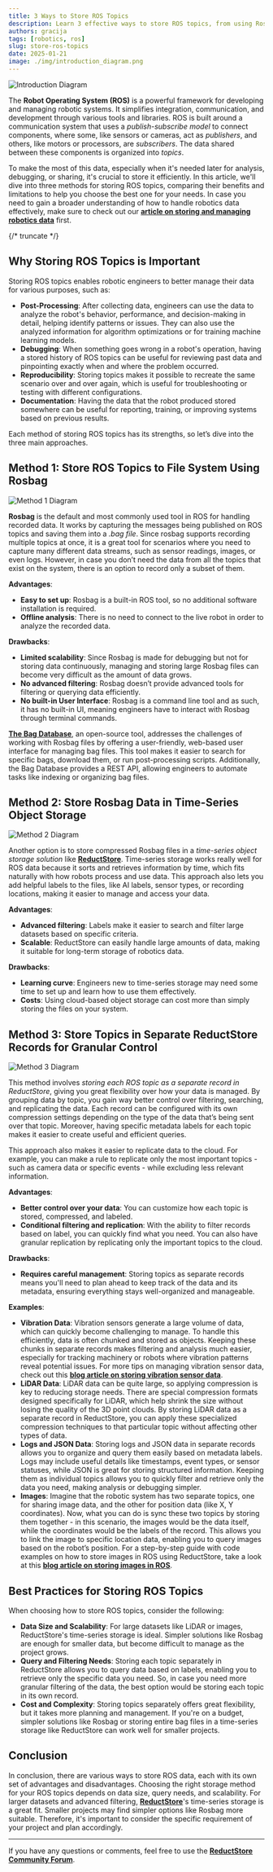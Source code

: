 ```yaml
---
title: 3 Ways to Store ROS Topics
description: Learn 3 effective ways to store ROS topics, from using Rosbag to advanced time-series storage with ReductStore. Discover scalable solutions, filtering options, and best practices for efficiently managing robotics data.
authors: gracija
tags: [robotics, ros]
slug: store-ros-topics
date: 2025-01-21
image: ./img/introduction_diagram.png
---
```


![Introduction Diagram](./img/introduction_diagram.png)

The **Robot Operating System (ROS)** is a powerful framework for developing and managing robotic systems. It simplifies integration, communication, and development through various tools and libraries. ROS is built around a communication system that uses a _publish-subscribe model_ to connect components, where some, like sensors or cameras, act as _publishers_, and others, like motors or processors, are _subscribers_. The data shared between these components is organized into _topics_.

To make the most of this data, especially when it's needed later for analysis, debugging, or sharing, it's crucial to store it efficiently. In this article, we'll dive into three methods for storing ROS topics, comparing their benefits and limitations to help you choose the best one for your needs. In case you need to gain a broader understanding of how to handle robotics data effectively, make sure to check out our [**article on storing and managing robotics data**](/blog/store-robotic-data) first.

{/* truncate */}

## Why Storing ROS Topics is Important

Storing ROS topics enables robotic engineers to better manage their data for various purposes, such as:

- **Post-Processing**: After collecting data, engineers can use the data to analyze the robot's behavior, performance, and decision-making in detail, helping identify patterns or issues. They can also use the analyzed information for algorithm optimizations or for training machine learning models.
- **Debugging**: When something goes wrong in a robot's operation, having a stored history of ROS topics can be useful for reviewing past data and pinpointing exactly when and where the problem occurred.
- **Reproducibility**: Storing topics makes it possible to recreate the same scenario over and over again, which is useful for troubleshooting or testing with different configurations.
- **Documentation**: Having the data that the robot produced stored somewhere can be useful for reporting, training, or improving systems based on previous results.

Each method of storing ROS topics has its strengths, so let’s dive into the three main approaches.

## Method 1: Store ROS Topics to File System Using Rosbag

![Method 1 Diagram](./img/method1.png)

**Rosbag** is the default and most commonly used tool in ROS for handling recorded data. It works by capturing the messages being published on ROS topics and saving them into a _.bag file_. Since rosbag supports recording multiple topics at once, it is a great tool for scenarios where you need to capture many different data streams, such as sensor readings, images, or even logs. However, in case you don’t need the data from all the topics that exist on the system, there is an option to record only a subset of them.

**Advantages**:

- **Easy to set up**: Rosbag is a built-in ROS tool, so no additional software installation is required.
- **Offline analysis**: There is no need to connect to the live robot in order to analyze the recorded data.

**Drawbacks**:

- **Limited scalability**: Since Rosbag is made for debugging but not for storing data continuously, managing and storing large Rosbag files can become very difficult as the amount of data grows.
- **No advanced filtering**: Rosbag doesn’t provide advanced tools for filtering or querying data efficiently.
- **No built-in User Interface**: Rosbag is a command line tool and as such, it has no built-in UI, meaning engineers have to interact with Rosbag through terminal commands.

[**The Bag Database**](https://github.com/swri-robotics/bag-database), an open-source tool, addresses the challenges of working with Rosbag files by offering a user-friendly, web-based user interface for managing bag files. This tool makes it easier to search for specific bags, download them, or run post-processing scripts. Additionally, the Bag Database provides a REST API, allowing engineers to automate tasks like indexing or organizing bag files.

## Method 2: Store Rosbag Data in Time-Series Object Storage

![Method 2 Diagram](./img/method2.png)

Another option is to store compressed Rosbag files in a _time-series object storage solution_ like [**ReductStore**](/). Time-series storage works really well for ROS data because it sorts and retrieves information by time, which fits naturally with how robots process and use data. This approach also lets you add helpful labels to the files, like AI labels, sensor types, or recording locations, making it easier to manage and access your data.

**Advantages**:

- **Advanced filtering**: Labels make it easier to search and filter large datasets based on specific criteria.
- **Scalable**: ReductStore can easily handle large amounts of data, making it suitable for long-term storage of robotics data.

**Drawbacks**:

- **Learning curve**: Engineers new to time-series storage may need some time to set up and learn how to use them effectively.
- **Costs**: Using cloud-based object storage can cost more than simply storing the files on your system.

## Method 3: Store Topics in Separate ReductStore Records for Granular Control

![Method 3 Diagram](./img/method3.png)

This method involves _storing each ROS topic as a separate record in ReductStore_, giving you great flexibility over how your data is managed. By grouping data by topic, you gain way better control over filtering, searching, and replicating the data. Each record can be configured with its own compression settings depending on the type of the data that’s being sent over that topic. Moreover, having specific metadata labels for each topic makes it easier to create useful and efficient queries.

This approach also makes it easier to replicate data to the cloud. For example, you can make a rule to replicate only the most important topics - such as camera data or specific events - while excluding less relevant information.

**Advantages**:

- **Better control over your data**: You can customize how each topic is stored, compressed, and labeled.
- **Conditional filtering and replication**: With the ability to filter records based on label, you can quickly find what you need. You can also have granular replication by replicating only the important topics to the cloud.

**Drawbacks**:

- **Requires careful management**: Storing topics as separate records means you'll need to plan ahead to keep track of the data and its metadata, ensuring everything stays well-organized and manageable.

**Examples**:

- **Vibration Data**: Vibration sensors generate a large volume of data, which can quickly become challenging to manage. To handle this efficiently, data is often chunked and stored as objects. Keeping these chunks in separate records makes filtering and analysis much easier, especially for tracking machinery or robots where vibration patterns reveal potential issues. For more tips on managing vibration sensor data, check out this [**blog article on storing vibration sensor data**](/blog/how-to-store-vibration-sensor-data).
- **LiDAR Data**: LiDAR data can be quite large, so applying compression is key to reducing storage needs. There are special compression formats designed specifically for LiDAR, which help shrink the size without losing the quality of the 3D point clouds. By storing LiDAR data as a separate record in ReductStore, you can apply these specialized compression techniques to that particular topic without affecting other types of data.
- **Logs and JSON Data**: Storing logs and JSON data in separate records allows you to organize and query them easily based on metadata labels. Logs may include useful details like timestamps, event types, or sensor statuses, while JSON is great for storing structured information. Keeping them as individual topics allows you to quickly filter and retrieve only the data you need, making analysis or debugging simpler.
- **Images**: Imagine that the robotic system has two separate topics, one for sharing image data, and the other for position data (like X, Y coordinates). Now, what you can do is sync these two topics by storing them together - in this scenario, the images would be the data itself, while the coordinates would be the labels of the record. This allows you to link the image to specific location data, enabling you to query images based on the robot’s position. For a step-by-step guide with code examples on how to store images in ROS using ReductStore, take a look at this [**blog article on storing images in ROS**](/blog/tutorials/ros/optimal-image-storage-solutions-for-ros-based-computer-vision).

## Best Practices for Storing ROS Topics

When choosing how to store ROS topics, consider the following:

- **Data Size and Scalability**: For large datasets like LiDAR or images, ReductStore's time-series storage is ideal. Simpler solutions like Rosbag are enough for smaller data, but become difficult to manage as the project grows.
- **Query and Filtering Needs**: Storing each topic separately in ReductStore allows you to query data based on labels, enabling you to retrieve only the specific data you need. So, in case you need more granular filtering of the data, the best option would be storing each topic in its own record.
- **Cost and Complexity**: Storing topics separately offers great flexibility, but it takes more planning and management. If you're on a budget, simpler solutions like Rosbag or storing entire bag files in a time-series storage like ReductStore can work well for smaller projects.

## Conclusion

In conclusion, there are various ways to store ROS data, each with its own set of advantages and disadvantages. Choosing the right storage method for your ROS topics depends on data size, query needs, and scalability. For larger datasets and advanced filtering, [**ReductStore**](/)'s time-series storage is a great fit. Smaller projects may find simpler options like Rosbag more suitable. Therefore, it's important to consider the specific requirement of your project and plan accordingly.

---

If you have any questions or comments, feel free to use the [**ReductStore Community Forum**](https://community.reduct.store/signup).
